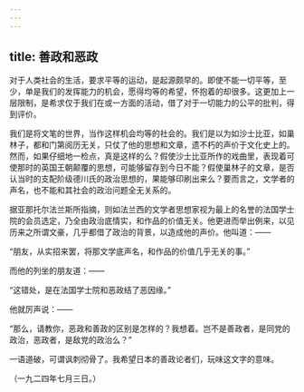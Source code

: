 ```yaml
---
---
---
```

title: 善政和恶政
---



对于人类社会的生活，要求平等的运动，是起源颇早的。即使不能一切平等，至少，单是我们的发挥能力的机会，愿得均等的希望，怀抱着的却很多。这更加上一层限制，是希求仅于我们在或一方面的活动，借了对于一切能力的公平的批判，得到评价。

我们是将文笔的世界，当作这样机会均等的社会的。我们是以为如沙士比亚，如巢林子，都和门第阅历无关，只仗了他的思想和文章，遗不朽的声价于文化史上的。然而，如果仔细地一检点，真是这样的么？假使沙士比亚所作的戏曲里，表现着可使那时的英国王朝颠覆的思想，可能够留存到今日不能？假使巢林子的文章，是否认当时的支配阶级德川氏的政治思想的，果能够印刷出来么？要而言之，文学者的声名，也不能和其社会的政治问题全无关系的。

据亚那托尔法兰斯所指摘，则如法兰西的文学者思想家视为最上的名誉的法国学士院的会员选定，乃全由政治底情实，和作品的价值无关。他更进而举出例来，以见历来之所谓文豪，几乎都借了政治的背景，以造成他的声价。他叫道：——

“朋友，从实招来罢，将那文学底声名，和作品的价值几乎无关的事。”

而他的列坐的朋友道：——

“这错处，是在法国学士院和恶政结了恶因缘。”

他就厉声说：——

“那么，请教你，恶政和善政的区别是怎样的？我想着。岂不是善政者，是同党的政治，恶政者，是敌党的政治么？”

一语道破，可谓讽刺彻骨了。我希望日本的善政论者们，玩味这文字的意味。

（一九二四年七月三日。）